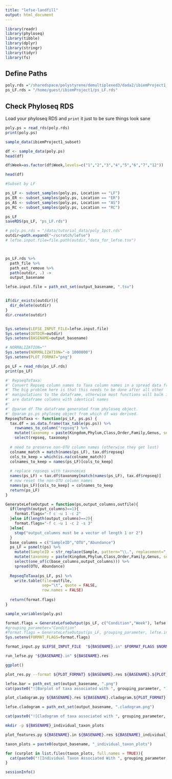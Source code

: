 ```yaml
---
title: "lefse-landfill"
output: html_document
---
```

```r
library(readr)
library(phyloseq)
library(tibble)
library(dplyr)
library(stringr)
library(tidyr)
library(fs)
```
## Define Paths
```r
poly.rds ="/sharedspace/polystyrene/demultiplexed3/dada2/ibiemProject1_subset.rds"
ps_LF.rds = "/home/guest/ibiemProject1/ps_LF.rds"
```

## Check Phyloseq RDS
Load your phyloseq RDS and `print` it just to be sure things look sane
```r
poly.ps = read_rds(poly.rds)
print(poly.ps)
```


```r
sample_data(ibiemProject1_subset)
```

```r
df <- sample_data(poly.ps)
head(df)
```

```r
df$Week=as.factor(df$Week,levels=c("1","2","3","4","5","6","7","12"))
```


```r
head(df)
```
```r
#Subset by LF

ps_LF <- subset_samples(poly.ps, Location == "LF")
ps_ER <- subset_samples(poly.ps, Location == "ER")
ps_AS <- subset_samples(poly.ps, Location == "AS")
ps_RC <- subset_samples(poly.ps, Location == "RC")
```


```r
ps_LF
saveRDS(ps_LF, "ps_LF.rds")
```


```r
# poly.ps.rds = "/data/tutorial_data/poly_1pct.rds"
outdir=path.expand("~/scratch/lefse")
# lefse.input.file=file.path(outdir,"data_for_lefse.tsv")



ps_LF.rds %>%
  path_file %>%
  path_ext_remove %>%
  path(outdir, .) ->
  output_basename 

lefse.input.file = path_ext_set(output_basename, ".tsv")


if(dir_exists(outdir)){
  dir_delete(outdir)
}
dir.create(outdir)


Sys.setenv(LEFSE_INPUT_FILE=lefse.input.file)
Sys.setenv(OUTDIR=outdir)
Sys.setenv(BASENAME=output_basename)

# NORMALIZATION=""
Sys.setenv(NORMALIZATION="-o 1000000")
Sys.setenv(PLOT_FORMAT="png")

ps_LF = read_rds(ps_LF.rds)
print(ps_LF)
```


```r
#' RepseqToTaxa:
#' Convert Repseq column names to Taxa column names in a spread data frame
#' The big problem here is that this needs to be done after all other 
#' manipulations to the dataframe, otherwise most functions will balk if there
#' are dataframe columns with identical names
#'
#' @param df The dataframe generated from phyloseq object.
#' @param ps.ps phyloseq object from which df was derived.
RepseqToTaxa <- function(ps_LF, ps.ps) {
  tax.df = as.data.frame(tax_table(ps.ps)) %>%
    rownames_to_column("repseq") %>%
    mutate(taxonomy = paste(Kingdom,Phylum,Class,Order,Family,Genus, sep="|")) %>%
    select(repseq, taxonomy)
  
  # need to preserve non-OTU column names (otherwise they get lost)
  colname_match = match(names(ps_LF), tax.df$repseq)
  cols_to_keep = which(is.na(colname_match))
  colnames_to_keep = names(ps_LF)[cols_to_keep]
  
  # replace repseqs with taxonomies
  names(ps_LF) = tax.df$taxonomy[match(names(ps_LF), tax.df$repseq)]
  # now reset the non-OTU column names
  names(ps_LF)[cols_to_keep] = colnames_to_keep
  return(ps_LF)
}

GenerateLefseOutput = function(ps,output_columns,outfile){
  if(length(output_columns)==1){
    format.flags="-f c -u 1 -c 2"
  }else if(length(output_columns)==2){
    format.flags="-f c -u 1 -c 2 -s 3"
  }else{
    stop("output_columns must be a vector of length 1 or 2")
  }
  base_columns = c("SampleID","OTU","Abundance")
  ps_LF = psmelt(ps) %>% 
    mutate(SampleID = str_replace(Sample, pattern="\\.", replacement="_")) %>%
    mutate(taxonomy = paste(Kingdom,Phylum,Class,Order,Family,Genus, sep="|")) %>%
    select(one_of(c(base_columns,output_columns))) %>%
    spread(OTU, Abundance)
  
  RepseqToTaxa(ps_LF, ps) %>%
    write.table(file=outfile, 
                sep="\t", quote = FALSE,
                row.names = FALSE)
  
  return(format.flags)
}

```


```r
sample_variables(poly.ps)
```

```r
format.flags = GenerateLefseOutput(ps_LF, c("Condition","Week"), lefse.input.file)
#grouping_parameter="Condition"
#format.flags = GenerateLefseOutput(ps_LF, grouping_parameter, lefse.input.file)
Sys.setenv(FORMAT_FLAGS=format.flags)
```


```bash
format_input.py $LEFSE_INPUT_FILE  "${BASENAME}.in" $FORMAT_FLAGS $NORMALIZATION  --output_table ${BASENAME}.tab
```

```bash
run_lefse.py "${BASENAME}.in" ${BASENAME}.res
```
```r
ggplot()
```

```bash
plot_res.py --format ${PLOT_FORMAT} ${BASENAME}.res ${BASENAME}.${PLOT_FORMAT}
```

```r
lefse.bar = path_ext_set(output_basename, ".png")
cat(paste0("![Barplot of taxa associated with ", grouping_parameter, "](", lefse.bar, ")"), fill = FALSE)
```

```bash
plot_cladogram.py ${BASENAME}.res ${BASENAME}.cladogram.${PLOT_FORMAT} --format ${PLOT_FORMAT}
```
```r
lefse.cladogram = path_ext_set(output_basename, ".cladogram.png")

cat(paste0("![Cladogram of taxa associated with ", grouping_parameter, "](", lefse.cladogram, ")"), fill = FALSE)
```

```bash
mkdir -p ${BASENAME}_individual_taxon_plots

plot_features.py ${BASENAME}.in ${BASENAME}.res ${BASENAME}_individual_taxon_plots/
```

```r
taxon_plots = paste0(output_basename, "_individual_taxon_plots")

for (curplot in list.files(taxon_plots, full.names = TRUE)){
  cat(paste0("![Individual Taxon Associated With ", grouping_parameter, "](", curplot, ")"), fill = FALSE)
}
```

```r
sessionInfo()
```

